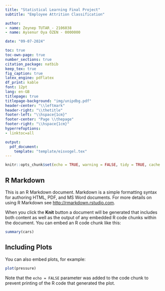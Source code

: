 ```yaml
---
title: "Statistical Learning Final Project"
subtitle: "Employee Attrition Classification"

author:
- name: Zeynep TUTAR - 2106038
- name: Aysenur Oya ÖZEN - 0000000

date: "09-07-2024"

toc: true
toc-own-page: true
number_sections: true
citation_package: natbib
keep_tex: true
fig_caption: true
latex_engine: pdflatex
df_print: kable
font: 12pt
lang: en-GB
titlepage: true
titlepage-background: "img/unipdbg.pdf"
header-center: "\\leftmark"
header-right: "\\thetitle"
footer-left: "\\hspace{1cm}"
footer-center: "Page \\thepage"
footer-right: "\\hspace{1cm}"
hyperrefoptions:
- linktoc=all

output:
  pdf_document:
    template: "template/eisvogel.tex"
---
```


```r
knitr::opts_chunk$set(echo = TRUE, warning = FALSE, tidy = TRUE, cache = TRUE, message = FALSE, comment = '')
```

## R Markdown

This is an R Markdown document. Markdown is a simple formatting syntax for authoring HTML, PDF, and MS Word documents. For more details on using R Markdown see <http://rmarkdown.rstudio.com>.

When you click the **Knit** button a document will be generated that includes both content as well as the output of any embedded R code chunks within the document. You can embed an R code chunk like this:

```r
summary(cars)
```

## Including Plots

You can also embed plots, for example:

```r
plot(pressure)
```

Note that the `echo = FALSE` parameter was added to the code chunk to prevent printing of the R code that generated the plot.

